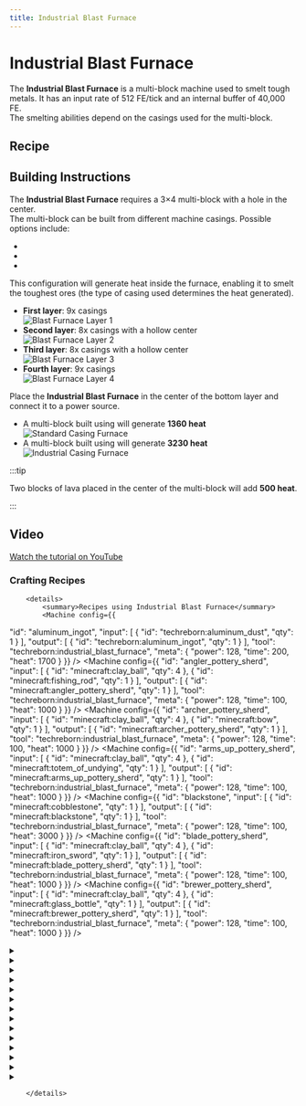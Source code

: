 ```yaml
---
title: Industrial Blast Furnace
---
```


<ItemImage file="industrial_blast_furnace" alt="Industrial Blast Furnace" size="200" />

# Industrial Blast Furnace

The **Industrial Blast Furnace** is a multi-block machine used to smelt tough metals. It has an input rate of 512 FE/tick and an internal buffer of 40,000 FE.  
The smelting abilities depend on the casings used for the multi-block.

## Recipe

<CraftingTable recipe="input techreborn:advanced_circuit techreborn:cupronickel_heating_coil techreborn:advanced_circuit input techreborn:cupronickel_heating_coil techreborn:advanced_machine_block techreborn:cupronickel_heating_coil input techreborn:electric_furnace techreborn:cupronickel_heating_coil techreborn:electric_furnace output techreborn:industrial_blast_furnace"/>

## Building Instructions

The **Industrial Blast Furnace** requires a 3×4 multi-block with a hole in the center.  
The multi-block can be built from different machine casings. Possible options include:

- <McItem slug="techreborn:standard_machine_casing" />
- <McItem slug="techreborn:advanced_machine_casing" />
- <McItem slug="techreborn:industrial_machine_casing" />

This configuration will generate heat inside the furnace, enabling it to smelt the toughest ores (the type of casing used determines the heat generated).

- **First layer**: 9x casings  
  <img src="/img/blocks/blast_furnace_layer1.png" alt="Blast Furnace Layer 1"/>
- **Second layer**: 8x casings with a hollow center  
  <img src="/img/blocks/blast_furnace_layer2.png" alt="Blast Furnace Layer 2"/>
- **Third layer**: 8x casings with a hollow center  
  <img src="/img/blocks/blast_furnace_layer3.png" alt="Blast Furnace Layer 3"/>
- **Fourth layer**: 9x casings  
  <img src="/img/blocks/blast_furnace_layer4.png" alt="Blast Furnace Layer 4"/>

Place the **Industrial Blast Furnace** in the center of the bottom layer and connect it to a power source.

- A multi-block built using <McItem slug="techreborn:standard_machine_casing" /> will generate **1360 heat**  
  <img src="/img/blocks/blast_furnace1.png" alt="Standard Casing Furnace"/>
- A multi-block built using <McItem slug="techreborn:industrial_machine_casing" /> will generate **3230 heat**  
  <img src="/img/blocks/blast_furnace2.png" alt="Industrial Casing Furnace"/>

:::tip

Two blocks of lava placed in the center of the multi-block will add **500 heat**.

:::

## Video

[Watch the tutorial on YouTube](https://www.youtube.com/watch?v=DEULTz1JWCI)
### Crafting Recipes
		<details>
			<summary>Recipes using Industrial Blast Furnace</summary>
			<Machine config={{
  "id": "aluminum_ingot",
  "input": [
    {
      "id": "techreborn:aluminum_dust",
      "qty": 1
    }
  ],
  "output": [
    {
      "id": "techreborn:aluminum_ingot",
      "qty": 1
    }
  ],
  "tool": "techreborn:industrial_blast_furnace",
  "meta": {
    "power": 128,
    "time": 200,
    "heat": 1700
  }
}} />
<Machine config={{
  "id": "angler_pottery_sherd",
  "input": [
    {
      "id": "minecraft:clay_ball",
      "qty": 4
    },
    {
      "id": "minecraft:fishing_rod",
      "qty": 1
    }
  ],
  "output": [
    {
      "id": "minecraft:angler_pottery_sherd",
      "qty": 1
    }
  ],
  "tool": "techreborn:industrial_blast_furnace",
  "meta": {
    "power": 128,
    "time": 100,
    "heat": 1000
  }
}} />
<Machine config={{
  "id": "archer_pottery_sherd",
  "input": [
    {
      "id": "minecraft:clay_ball",
      "qty": 4
    },
    {
      "id": "minecraft:bow",
      "qty": 1
    }
  ],
  "output": [
    {
      "id": "minecraft:archer_pottery_sherd",
      "qty": 1
    }
  ],
  "tool": "techreborn:industrial_blast_furnace",
  "meta": {
    "power": 128,
    "time": 100,
    "heat": 1000
  }
}} />
<Machine config={{
  "id": "arms_up_pottery_sherd",
  "input": [
    {
      "id": "minecraft:clay_ball",
      "qty": 4
    },
    {
      "id": "minecraft:totem_of_undying",
      "qty": 1
    }
  ],
  "output": [
    {
      "id": "minecraft:arms_up_pottery_sherd",
      "qty": 1
    }
  ],
  "tool": "techreborn:industrial_blast_furnace",
  "meta": {
    "power": 128,
    "time": 100,
    "heat": 1000
  }
}} />
<Machine config={{
  "id": "blackstone",
  "input": [
    {
      "id": "minecraft:cobblestone",
      "qty": 1
    }
  ],
  "output": [
    {
      "id": "minecraft:blackstone",
      "qty": 1
    }
  ],
  "tool": "techreborn:industrial_blast_furnace",
  "meta": {
    "power": 128,
    "time": 100,
    "heat": 3000
  }
}} />
<Machine config={{
  "id": "blade_pottery_sherd",
  "input": [
    {
      "id": "minecraft:clay_ball",
      "qty": 4
    },
    {
      "id": "minecraft:iron_sword",
      "qty": 1
    }
  ],
  "output": [
    {
      "id": "minecraft:blade_pottery_sherd",
      "qty": 1
    }
  ],
  "tool": "techreborn:industrial_blast_furnace",
  "meta": {
    "power": 128,
    "time": 100,
    "heat": 1000
  }
}} />
<Machine config={{
  "id": "brewer_pottery_sherd",
  "input": [
    {
      "id": "minecraft:clay_ball",
      "qty": 4
    },
    {
      "id": "minecraft:glass_bottle",
      "qty": 1
    }
  ],
  "output": [
    {
      "id": "minecraft:brewer_pottery_sherd",
      "qty": 1
    }
  ],
  "tool": "techreborn:industrial_blast_furnace",
  "meta": {
    "power": 128,
    "time": 100,
    "heat": 1000
  }
}} />
<details>
				<summary><McItem slug="techreborn:bronze_ingot" /></summary>
				<Machine config={{
  "id": "bronze_ingot_from_axe",
  "input": [
    {
      "id": "techreborn:bronze_axe",
      "qty": 1
    },
    {
      "id": "minecraft:sand",
      "qty": 1
    }
  ],
  "output": [
    {
      "id": "techreborn:bronze_ingot",
      "qty": 1
    },
    {
      "id": "techreborn:dark_ashes_dust",
      "qty": 1
    }
  ],
  "tool": "techreborn:industrial_blast_furnace",
  "meta": {
    "power": 128,
    "time": 140,
    "heat": 1000
  }
}} />
<Machine config={{
  "id": "bronze_ingot_from_boots",
  "input": [
    {
      "id": "techreborn:bronze_boots",
      "qty": 1
    },
    {
      "id": "minecraft:sand",
      "qty": 1
    }
  ],
  "output": [
    {
      "id": "techreborn:bronze_ingot",
      "qty": 2
    },
    {
      "id": "techreborn:dark_ashes_dust",
      "qty": 1
    }
  ],
  "tool": "techreborn:industrial_blast_furnace",
  "meta": {
    "power": 128,
    "time": 140,
    "heat": 1000
  }
}} />
<Machine config={{
  "id": "bronze_ingot_from_chestplate",
  "input": [
    {
      "id": "techreborn:bronze_chestplate",
      "qty": 1
    },
    {
      "id": "minecraft:sand",
      "qty": 1
    }
  ],
  "output": [
    {
      "id": "techreborn:bronze_ingot",
      "qty": 5
    },
    {
      "id": "techreborn:dark_ashes_dust",
      "qty": 1
    }
  ],
  "tool": "techreborn:industrial_blast_furnace",
  "meta": {
    "power": 128,
    "time": 140,
    "heat": 1000
  }
}} />
<Machine config={{
  "id": "bronze_ingot_from_helmet",
  "input": [
    {
      "id": "techreborn:bronze_helmet",
      "qty": 1
    },
    {
      "id": "minecraft:sand",
      "qty": 1
    }
  ],
  "output": [
    {
      "id": "techreborn:bronze_ingot",
      "qty": 3
    },
    {
      "id": "techreborn:dark_ashes_dust",
      "qty": 1
    }
  ],
  "tool": "techreborn:industrial_blast_furnace",
  "meta": {
    "power": 128,
    "time": 140,
    "heat": 1000
  }
}} />
<Machine config={{
  "id": "bronze_ingot_from_leggings",
  "input": [
    {
      "id": "techreborn:bronze_leggings",
      "qty": 1
    },
    {
      "id": "minecraft:sand",
      "qty": 1
    }
  ],
  "output": [
    {
      "id": "techreborn:bronze_ingot",
      "qty": 4
    },
    {
      "id": "techreborn:dark_ashes_dust",
      "qty": 1
    }
  ],
  "tool": "techreborn:industrial_blast_furnace",
  "meta": {
    "power": 128,
    "time": 140,
    "heat": 1000
  }
}} />
<Machine config={{
  "id": "bronze_ingot_from_pickaxe",
  "input": [
    {
      "id": "techreborn:bronze_pickaxe",
      "qty": 1
    },
    {
      "id": "minecraft:sand",
      "qty": 1
    }
  ],
  "output": [
    {
      "id": "techreborn:bronze_ingot",
      "qty": 1
    },
    {
      "id": "techreborn:dark_ashes_dust",
      "qty": 1
    }
  ],
  "tool": "techreborn:industrial_blast_furnace",
  "meta": {
    "power": 128,
    "time": 140,
    "heat": 1000
  }
}} />
				</details>
<details>
				<summary><McItem slug="techreborn:bronze_nugget" /></summary>
				<Machine config={{
  "id": "bronze_nugget_from_hoe",
  "input": [
    {
      "id": "techreborn:bronze_hoe",
      "qty": 1
    },
    {
      "id": "minecraft:sand",
      "qty": 1
    }
  ],
  "output": [
    {
      "id": "techreborn:bronze_nugget",
      "qty": 5
    },
    {
      "id": "techreborn:dark_ashes_dust",
      "qty": 1
    }
  ],
  "tool": "techreborn:industrial_blast_furnace",
  "meta": {
    "power": 128,
    "time": 140,
    "heat": 1000
  }
}} />
<Machine config={{
  "id": "bronze_nugget_from_shovel",
  "input": [
    {
      "id": "techreborn:bronze_spade",
      "qty": 1
    },
    {
      "id": "minecraft:sand",
      "qty": 1
    }
  ],
  "output": [
    {
      "id": "techreborn:bronze_nugget",
      "qty": 3
    },
    {
      "id": "techreborn:dark_ashes_dust",
      "qty": 1
    }
  ],
  "tool": "techreborn:industrial_blast_furnace",
  "meta": {
    "power": 128,
    "time": 140,
    "heat": 1000
  }
}} />
<Machine config={{
  "id": "bronze_nugget_from_sword",
  "input": [
    {
      "id": "techreborn:bronze_sword",
      "qty": 1
    },
    {
      "id": "minecraft:sand",
      "qty": 1
    }
  ],
  "output": [
    {
      "id": "techreborn:bronze_nugget",
      "qty": 5
    },
    {
      "id": "techreborn:dark_ashes_dust",
      "qty": 1
    }
  ],
  "tool": "techreborn:industrial_blast_furnace",
  "meta": {
    "power": 128,
    "time": 140,
    "heat": 1000
  }
}} />
				</details>
<Machine config={{
  "id": "burn_pottery_sherd",
  "input": [
    {
      "id": "minecraft:clay_ball",
      "qty": 4
    },
    {
      "id": "minecraft:campfire",
      "qty": 1
    }
  ],
  "output": [
    {
      "id": "minecraft:burn_pottery_sherd",
      "qty": 1
    }
  ],
  "tool": "techreborn:industrial_blast_furnace",
  "meta": {
    "power": 128,
    "time": 100,
    "heat": 1000
  }
}} />
<details>
				<summary><McItem slug="techreborn:chrome_ingot" /></summary>
				<Machine config={{
  "id": "chrome_ingot",
  "input": [
    {
      "id": "techreborn:chrome_dust",
      "qty": 1
    }
  ],
  "output": [
    {
      "id": "techreborn:chrome_ingot",
      "qty": 1
    }
  ],
  "tool": "techreborn:industrial_blast_furnace",
  "meta": {
    "power": 128,
    "time": 800,
    "heat": 1700
  }
}} />
<Machine config={{
  "id": "chrome_ingot_from_small_dust",
  "input": [
    {
      "id": "techreborn:chrome_small_dust",
      "qty": 4
    }
  ],
  "output": [
    {
      "id": "techreborn:chrome_ingot",
      "qty": 1
    }
  ],
  "tool": "techreborn:industrial_blast_furnace",
  "meta": {
    "power": 128,
    "time": 800,
    "heat": 1700
  }
}} />
				</details>
<Machine config={{
  "id": "danger_pottery_sherd",
  "input": [
    {
      "id": "minecraft:clay_ball",
      "qty": 4
    },
    {
      "id": "minecraft:gunpowder",
      "qty": 1
    }
  ],
  "output": [
    {
      "id": "minecraft:danger_pottery_sherd",
      "qty": 1
    }
  ],
  "tool": "techreborn:industrial_blast_furnace",
  "meta": {
    "power": 128,
    "time": 100,
    "heat": 1000
  }
}} />
<Machine config={{
  "id": "explorer_pottery_sherd",
  "input": [
    {
      "id": "minecraft:clay_ball",
      "qty": 4
    },
    {
      "id": "minecraft:map",
      "qty": 1
    }
  ],
  "output": [
    {
      "id": "minecraft:explorer_pottery_sherd",
      "qty": 1
    }
  ],
  "tool": "techreborn:industrial_blast_furnace",
  "meta": {
    "power": 128,
    "time": 100,
    "heat": 1000
  }
}} />
<Machine config={{
  "id": "friend_pottery_sherd",
  "input": [
    {
      "id": "minecraft:clay_ball",
      "qty": 4
    },
    {
      "id": "minecraft:emerald",
      "qty": 1
    }
  ],
  "output": [
    {
      "id": "minecraft:friend_pottery_sherd",
      "qty": 1
    }
  ],
  "tool": "techreborn:industrial_blast_furnace",
  "meta": {
    "power": 128,
    "time": 100,
    "heat": 1000
  }
}} />
<details>
				<summary><McItem slug="minecraft:gold_ingot" /></summary>
				<Machine config={{
  "id": "gold_ingot_from_axe",
  "input": [
    {
      "id": "minecraft:golden_axe",
      "qty": 1
    },
    {
      "id": "minecraft:sand",
      "qty": 1
    }
  ],
  "output": [
    {
      "id": "minecraft:gold_ingot",
      "qty": 1
    },
    {
      "id": "techreborn:dark_ashes_dust",
      "qty": 1
    }
  ],
  "tool": "techreborn:industrial_blast_furnace",
  "meta": {
    "power": 128,
    "time": 140,
    "heat": 1000
  }
}} />
<Machine config={{
  "id": "gold_ingot_from_boots",
  "input": [
    {
      "id": "minecraft:golden_boots",
      "qty": 1
    },
    {
      "id": "minecraft:sand",
      "qty": 1
    }
  ],
  "output": [
    {
      "id": "minecraft:gold_ingot",
      "qty": 2
    },
    {
      "id": "techreborn:dark_ashes_dust",
      "qty": 1
    }
  ],
  "tool": "techreborn:industrial_blast_furnace",
  "meta": {
    "power": 128,
    "time": 140,
    "heat": 1000
  }
}} />
<Machine config={{
  "id": "gold_ingot_from_chestplate",
  "input": [
    {
      "id": "minecraft:golden_chestplate",
      "qty": 1
    },
    {
      "id": "minecraft:sand",
      "qty": 1
    }
  ],
  "output": [
    {
      "id": "minecraft:gold_ingot",
      "qty": 5
    },
    {
      "id": "techreborn:dark_ashes_dust",
      "qty": 1
    }
  ],
  "tool": "techreborn:industrial_blast_furnace",
  "meta": {
    "power": 128,
    "time": 140,
    "heat": 1000
  }
}} />
<Machine config={{
  "id": "gold_ingot_from_helmet",
  "input": [
    {
      "id": "minecraft:golden_helmet",
      "qty": 1
    },
    {
      "id": "minecraft:sand",
      "qty": 1
    }
  ],
  "output": [
    {
      "id": "minecraft:gold_ingot",
      "qty": 3
    },
    {
      "id": "techreborn:dark_ashes_dust",
      "qty": 1
    }
  ],
  "tool": "techreborn:industrial_blast_furnace",
  "meta": {
    "power": 128,
    "time": 140,
    "heat": 1000
  }
}} />
<Machine config={{
  "id": "gold_ingot_from_horse_armor",
  "input": [
    {
      "id": "minecraft:golden_horse_armor",
      "qty": 1
    },
    {
      "id": "minecraft:sand",
      "qty": 1
    }
  ],
  "output": [
    {
      "id": "minecraft:gold_ingot",
      "qty": 4
    },
    {
      "id": "techreborn:dark_ashes_dust",
      "qty": 1
    }
  ],
  "tool": "techreborn:industrial_blast_furnace",
  "meta": {
    "power": 128,
    "time": 140,
    "heat": 1000
  }
}} />
<Machine config={{
  "id": "gold_ingot_from_leggings",
  "input": [
    {
      "id": "minecraft:golden_leggings",
      "qty": 1
    },
    {
      "id": "minecraft:sand",
      "qty": 1
    }
  ],
  "output": [
    {
      "id": "minecraft:gold_ingot",
      "qty": 4
    },
    {
      "id": "techreborn:dark_ashes_dust",
      "qty": 1
    }
  ],
  "tool": "techreborn:industrial_blast_furnace",
  "meta": {
    "power": 128,
    "time": 140,
    "heat": 1000
  }
}} />
<Machine config={{
  "id": "gold_ingot_from_pickaxe",
  "input": [
    {
      "id": "minecraft:golden_pickaxe",
      "qty": 1
    },
    {
      "id": "minecraft:sand",
      "qty": 1
    }
  ],
  "output": [
    {
      "id": "minecraft:gold_ingot",
      "qty": 1
    },
    {
      "id": "techreborn:dark_ashes_dust",
      "qty": 1
    }
  ],
  "tool": "techreborn:industrial_blast_furnace",
  "meta": {
    "power": 128,
    "time": 140,
    "heat": 1000
  }
}} />
				</details>
<details>
				<summary><McItem slug="minecraft:gold_nugget" /></summary>
				<Machine config={{
  "id": "gold_nugget_from_hoe",
  "input": [
    {
      "id": "minecraft:golden_hoe",
      "qty": 1
    },
    {
      "id": "minecraft:sand",
      "qty": 1
    }
  ],
  "output": [
    {
      "id": "minecraft:gold_nugget",
      "qty": 5
    },
    {
      "id": "techreborn:dark_ashes_dust",
      "qty": 1
    }
  ],
  "tool": "techreborn:industrial_blast_furnace",
  "meta": {
    "power": 128,
    "time": 140,
    "heat": 1000
  }
}} />
<Machine config={{
  "id": "gold_nugget_from_shovel",
  "input": [
    {
      "id": "minecraft:golden_shovel",
      "qty": 1
    },
    {
      "id": "minecraft:sand",
      "qty": 1
    }
  ],
  "output": [
    {
      "id": "minecraft:gold_nugget",
      "qty": 3
    },
    {
      "id": "techreborn:dark_ashes_dust",
      "qty": 1
    }
  ],
  "tool": "techreborn:industrial_blast_furnace",
  "meta": {
    "power": 128,
    "time": 140,
    "heat": 1000
  }
}} />
<Machine config={{
  "id": "gold_nugget_from_sword",
  "input": [
    {
      "id": "minecraft:golden_sword",
      "qty": 1
    },
    {
      "id": "minecraft:sand",
      "qty": 1
    }
  ],
  "output": [
    {
      "id": "minecraft:gold_nugget",
      "qty": 5
    },
    {
      "id": "techreborn:dark_ashes_dust",
      "qty": 1
    }
  ],
  "tool": "techreborn:industrial_blast_furnace",
  "meta": {
    "power": 128,
    "time": 140,
    "heat": 1000
  }
}} />
				</details>
<Machine config={{
  "id": "heart_pottery_sherd",
  "input": [
    {
      "id": "minecraft:clay_ball",
      "qty": 4
    },
    {
      "id": "minecraft:heart_of_the_sea",
      "qty": 1
    }
  ],
  "output": [
    {
      "id": "minecraft:heart_pottery_sherd",
      "qty": 1
    }
  ],
  "tool": "techreborn:industrial_blast_furnace",
  "meta": {
    "power": 128,
    "time": 100,
    "heat": 1000
  }
}} />
<Machine config={{
  "id": "hot_tungstensteel_ingot",
  "input": [
    {
      "id": "techreborn:steel_ingot",
      "qty": 1
    },
    {
      "id": "techreborn:tungsten_ingot",
      "qty": 1
    }
  ],
  "output": [
    {
      "id": "techreborn:hot_tungstensteel_ingot",
      "qty": 1
    },
    {
      "id": "techreborn:dark_ashes_dust",
      "qty": 4
    }
  ],
  "tool": "techreborn:industrial_blast_furnace",
  "meta": {
    "power": 128,
    "time": 2000,
    "heat": 3000
  }
}} />
<Machine config={{
  "id": "howl_pottery_sherd",
  "input": [
    {
      "id": "minecraft:clay_ball",
      "qty": 4
    },
    {
      "id": "minecraft:bone",
      "qty": 1
    }
  ],
  "output": [
    {
      "id": "minecraft:howl_pottery_sherd",
      "qty": 1
    }
  ],
  "tool": "techreborn:industrial_blast_furnace",
  "meta": {
    "power": 128,
    "time": 100,
    "heat": 1000
  }
}} />
<Machine config={{
  "id": "iridium_ingot",
  "input": [
    {
      "id": "techreborn:raw_iridium",
      "qty": 1
    }
  ],
  "output": [
    {
      "id": "techreborn:iridium_ingot",
      "qty": 1
    }
  ],
  "tool": "techreborn:industrial_blast_furnace",
  "meta": {
    "power": 128,
    "time": 800,
    "heat": 2000
  }
}} />
<details>
				<summary><McItem slug="minecraft:iron_ingot" /></summary>
				<Machine config={{
  "id": "iron_ingot_from_axe",
  "input": [
    {
      "id": "minecraft:iron_axe",
      "qty": 1
    },
    {
      "id": "minecraft:sand",
      "qty": 1
    }
  ],
  "output": [
    {
      "id": "minecraft:iron_ingot",
      "qty": 1
    },
    {
      "id": "techreborn:dark_ashes_dust",
      "qty": 1
    }
  ],
  "tool": "techreborn:industrial_blast_furnace",
  "meta": {
    "power": 128,
    "time": 140,
    "heat": 1000
  }
}} />
<Machine config={{
  "id": "iron_ingot_from_boots",
  "input": [
    {
      "id": "minecraft:iron_boots",
      "qty": 1
    },
    {
      "id": "minecraft:sand",
      "qty": 1
    }
  ],
  "output": [
    {
      "id": "minecraft:iron_ingot",
      "qty": 2
    },
    {
      "id": "techreborn:dark_ashes_dust",
      "qty": 1
    }
  ],
  "tool": "techreborn:industrial_blast_furnace",
  "meta": {
    "power": 128,
    "time": 140,
    "heat": 1000
  }
}} />
<Machine config={{
  "id": "iron_ingot_from_chestplate",
  "input": [
    {
      "id": "minecraft:iron_chestplate",
      "qty": 1
    },
    {
      "id": "minecraft:sand",
      "qty": 1
    }
  ],
  "output": [
    {
      "id": "minecraft:iron_ingot",
      "qty": 5
    },
    {
      "id": "techreborn:dark_ashes_dust",
      "qty": 1
    }
  ],
  "tool": "techreborn:industrial_blast_furnace",
  "meta": {
    "power": 128,
    "time": 140,
    "heat": 1000
  }
}} />
<Machine config={{
  "id": "iron_ingot_from_from_bars",
  "input": [
    {
      "id": "minecraft:iron_bars",
      "qty": 5
    }
  ],
  "output": [
    {
      "id": "minecraft:iron_ingot",
      "qty": 1
    }
  ],
  "tool": "techreborn:industrial_blast_furnace",
  "meta": {
    "power": 128,
    "time": 200,
    "heat": 1000
  }
}} />
<Machine config={{
  "id": "iron_ingot_from_from_rails",
  "input": [
    {
      "id": "minecraft:rail",
      "qty": 12
    },
    {
      "id": "minecraft:sand",
      "qty": 1
    }
  ],
  "output": [
    {
      "id": "minecraft:iron_ingot",
      "qty": 3
    },
    {
      "id": "techreborn:dark_ashes_dust",
      "qty": 1
    }
  ],
  "tool": "techreborn:industrial_blast_furnace",
  "meta": {
    "power": 128,
    "time": 140,
    "heat": 1000
  }
}} />
<Machine config={{
  "id": "iron_ingot_from_helmet",
  "input": [
    {
      "id": "minecraft:iron_helmet",
      "qty": 1
    },
    {
      "id": "minecraft:sand",
      "qty": 1
    }
  ],
  "output": [
    {
      "id": "minecraft:iron_ingot",
      "qty": 3
    },
    {
      "id": "techreborn:dark_ashes_dust",
      "qty": 1
    }
  ],
  "tool": "techreborn:industrial_blast_furnace",
  "meta": {
    "power": 128,
    "time": 140,
    "heat": 1000
  }
}} />
<Machine config={{
  "id": "iron_ingot_from_horse_armor",
  "input": [
    {
      "id": "minecraft:iron_horse_armor",
      "qty": 1
    },
    {
      "id": "minecraft:sand",
      "qty": 1
    }
  ],
  "output": [
    {
      "id": "minecraft:iron_ingot",
      "qty": 4
    },
    {
      "id": "techreborn:dark_ashes_dust",
      "qty": 1
    }
  ],
  "tool": "techreborn:industrial_blast_furnace",
  "meta": {
    "power": 128,
    "time": 140,
    "heat": 1000
  }
}} />
<Machine config={{
  "id": "iron_ingot_from_leggings",
  "input": [
    {
      "id": "minecraft:iron_leggings",
      "qty": 1
    },
    {
      "id": "minecraft:sand",
      "qty": 1
    }
  ],
  "output": [
    {
      "id": "minecraft:iron_ingot",
      "qty": 4
    },
    {
      "id": "techreborn:dark_ashes_dust",
      "qty": 1
    }
  ],
  "tool": "techreborn:industrial_blast_furnace",
  "meta": {
    "power": 128,
    "time": 140,
    "heat": 1000
  }
}} />
<Machine config={{
  "id": "iron_ingot_from_pickaxe",
  "input": [
    {
      "id": "minecraft:iron_pickaxe",
      "qty": 1
    },
    {
      "id": "minecraft:sand",
      "qty": 1
    }
  ],
  "output": [
    {
      "id": "minecraft:iron_ingot",
      "qty": 1
    },
    {
      "id": "techreborn:dark_ashes_dust",
      "qty": 1
    }
  ],
  "tool": "techreborn:industrial_blast_furnace",
  "meta": {
    "power": 128,
    "time": 140,
    "heat": 1000
  }
}} />
				</details>
<details>
				<summary><McItem slug="minecraft:iron_nugget" /></summary>
				<Machine config={{
  "id": "iron_nugget_from_hoe",
  "input": [
    {
      "id": "minecraft:iron_hoe",
      "qty": 1
    },
    {
      "id": "minecraft:sand",
      "qty": 1
    }
  ],
  "output": [
    {
      "id": "minecraft:iron_nugget",
      "qty": 5
    },
    {
      "id": "techreborn:dark_ashes_dust",
      "qty": 1
    }
  ],
  "tool": "techreborn:industrial_blast_furnace",
  "meta": {
    "power": 128,
    "time": 140,
    "heat": 1000
  }
}} />
<Machine config={{
  "id": "iron_nugget_from_shovel",
  "input": [
    {
      "id": "minecraft:iron_shovel",
      "qty": 1
    },
    {
      "id": "minecraft:sand",
      "qty": 1
    }
  ],
  "output": [
    {
      "id": "minecraft:iron_nugget",
      "qty": 3
    },
    {
      "id": "techreborn:dark_ashes_dust",
      "qty": 1
    }
  ],
  "tool": "techreborn:industrial_blast_furnace",
  "meta": {
    "power": 128,
    "time": 140,
    "heat": 1000
  }
}} />
<Machine config={{
  "id": "iron_nugget_from_sword",
  "input": [
    {
      "id": "minecraft:iron_sword",
      "qty": 1
    },
    {
      "id": "minecraft:sand",
      "qty": 1
    }
  ],
  "output": [
    {
      "id": "minecraft:iron_nugget",
      "qty": 5
    },
    {
      "id": "techreborn:dark_ashes_dust",
      "qty": 1
    }
  ],
  "tool": "techreborn:industrial_blast_furnace",
  "meta": {
    "power": 128,
    "time": 140,
    "heat": 1000
  }
}} />
				</details>
<details>
				<summary><McItem slug="techreborn:lead_ingot" /></summary>
				<Machine config={{
  "id": "lead_ingot",
  "input": [
    {
      "id": "techreborn:galena_dust",
      "qty": 2
    }
  ],
  "output": [
    {
      "id": "techreborn:lead_ingot",
      "qty": 1
    },
    {
      "id": "techreborn:silver_ingot",
      "qty": 1
    }
  ],
  "tool": "techreborn:industrial_blast_furnace",
  "meta": {
    "power": 128,
    "time": 20,
    "heat": 1500
  }
}} />
<Machine config={{
  "id": "lead_ingot_from_galena_small_dust",
  "input": [
    {
      "id": "techreborn:galena_small_dust",
      "qty": 8
    }
  ],
  "output": [
    {
      "id": "techreborn:lead_ingot",
      "qty": 1
    },
    {
      "id": "techreborn:silver_ingot",
      "qty": 1
    }
  ],
  "tool": "techreborn:industrial_blast_furnace",
  "meta": {
    "power": 128,
    "time": 20,
    "heat": 1500
  }
}} />
				</details>
<Machine config={{
  "id": "miner_pottery_sherd",
  "input": [
    {
      "id": "minecraft:clay_ball",
      "qty": 4
    },
    {
      "id": "minecraft:iron_pickaxe",
      "qty": 1
    }
  ],
  "output": [
    {
      "id": "minecraft:miner_pottery_sherd",
      "qty": 1
    }
  ],
  "tool": "techreborn:industrial_blast_furnace",
  "meta": {
    "power": 128,
    "time": 100,
    "heat": 1000
  }
}} />
<Machine config={{
  "id": "mourner_pottery_sherd",
  "input": [
    {
      "id": "minecraft:clay_ball",
      "qty": 4
    },
    {
      "id": "minecraft:recovery_compas",
      "qty": 1
    }
  ],
  "output": [
    {
      "id": "minecraft:mourner_pottery_sherd",
      "qty": 1
    }
  ],
  "tool": "techreborn:industrial_blast_furnace",
  "meta": {
    "power": 128,
    "time": 100,
    "heat": 1000
  }
}} />
<Machine config={{
  "id": "plenty_pottery_sherd",
  "input": [
    {
      "id": "minecraft:clay_ball",
      "qty": 4
    },
    {
      "id": "minecraft:chest",
      "qty": 1
    }
  ],
  "output": [
    {
      "id": "minecraft:plenty_pottery_sherd",
      "qty": 1
    }
  ],
  "tool": "techreborn:industrial_blast_furnace",
  "meta": {
    "power": 128,
    "time": 100,
    "heat": 1000
  }
}} />
<Machine config={{
  "id": "prize_pottery_sherd",
  "input": [
    {
      "id": "minecraft:clay_ball",
      "qty": 4
    },
    {
      "id": "minecraft:diamond",
      "qty": 1
    }
  ],
  "output": [
    {
      "id": "minecraft:prize_pottery_sherd",
      "qty": 1
    }
  ],
  "tool": "techreborn:industrial_blast_furnace",
  "meta": {
    "power": 128,
    "time": 100,
    "heat": 1000
  }
}} />
<details>
				<summary><McItem slug="techreborn:refined_iron_ingot" /></summary>
				<Machine config={{
  "id": "refined_iron_ingot",
  "input": [
    {
      "id": "minecraft:iron_ore",
      "qty": 1
    },
    {
      "id": "techreborn:calcium_carbonate_cell",
      "qty": 1
    }
  ],
  "output": [
    {
      "id": "techreborn:refined_iron_ingot",
      "qty": 3
    },
    {
      "id": "techreborn:cell",
      "qty": 1
    }
  ],
  "tool": "techreborn:industrial_blast_furnace",
  "meta": {
    "power": 128,
    "time": 100,
    "heat": 1000
  }
}} />
<Machine config={{
  "id": "refined_iron_ingot_from_pyrite_ore",
  "input": [
    {
      "id": "techreborn:pyrite_ore",
      "qty": 1
    },
    {
      "id": "techreborn:calcium_carbonate_cell",
      "qty": 1
    }
  ],
  "output": [
    {
      "id": "techreborn:refined_iron_ingot",
      "qty": 2
    },
    {
      "id": "techreborn:cell",
      "qty": 1
    }
  ],
  "tool": "techreborn:industrial_blast_furnace",
  "meta": {
    "power": 128,
    "time": 100,
    "heat": 1500
  }
}} />
				</details>
<Machine config={{
  "id": "sheaf_pottery_sherd",
  "input": [
    {
      "id": "minecraft:clay_ball",
      "qty": 4
    },
    {
      "id": "minecraft:wheat",
      "qty": 1
    }
  ],
  "output": [
    {
      "id": "minecraft:sheaf_pottery_sherd",
      "qty": 1
    }
  ],
  "tool": "techreborn:industrial_blast_furnace",
  "meta": {
    "power": 128,
    "time": 100,
    "heat": 1000
  }
}} />
<Machine config={{
  "id": "shelter_pottery_sherd",
  "input": [
    {
      "id": "minecraft:clay_ball",
      "qty": 4
    },
    {
      "id": "minecraft:iron_door",
      "qty": 1
    }
  ],
  "output": [
    {
      "id": "minecraft:shelter_pottery_sherd",
      "qty": 1
    }
  ],
  "tool": "techreborn:industrial_blast_furnace",
  "meta": {
    "power": 128,
    "time": 100,
    "heat": 1000
  }
}} />
<Machine config={{
  "id": "silicon_cell",
  "input": [
    {
      "id": "techreborn:quartz_dust",
      "qty": 2
    },
    {
      "id": "techreborn:carbon_cell",
      "qty": 4
    }
  ],
  "output": [
    {
      "id": "techreborn:silicon_cell",
      "qty": 2
    },
    {
      "id": "techreborn:compressed_air_cell",
      "qty": 2
    }
  ],
  "tool": "techreborn:industrial_blast_furnace",
  "meta": {
    "power": 128,
    "time": 1000,
    "heat": 1500
  }
}} />
<Machine config={{
  "id": "silicon_plate",
  "input": [
    {
      "id": "techreborn:silicon_cell",
      "qty": 2
    }
  ],
  "output": [
    {
      "id": "techreborn:silicon_plate",
      "qty": 1
    },
    {
      "id": "techreborn:cell",
      "qty": 2
    }
  ],
  "tool": "techreborn:industrial_blast_furnace",
  "meta": {
    "power": 128,
    "time": 1000,
    "heat": 1500
  }
}} />
<details>
				<summary><McItem slug="techreborn:silver_ingot" /></summary>
				<Machine config={{
  "id": "silver_ingot_from_boots",
  "input": [
    {
      "id": "techreborn:silver_boots",
      "qty": 1
    },
    {
      "id": "minecraft:sand",
      "qty": 1
    }
  ],
  "output": [
    {
      "id": "techreborn:silver_ingot",
      "qty": 2
    },
    {
      "id": "techreborn:dark_ashes_dust",
      "qty": 1
    }
  ],
  "tool": "techreborn:industrial_blast_furnace",
  "meta": {
    "power": 128,
    "time": 140,
    "heat": 1000
  }
}} />
<Machine config={{
  "id": "silver_ingot_from_chestplate",
  "input": [
    {
      "id": "techreborn:silver_chestplate",
      "qty": 1
    },
    {
      "id": "minecraft:sand",
      "qty": 1
    }
  ],
  "output": [
    {
      "id": "techreborn:silver_ingot",
      "qty": 5
    },
    {
      "id": "techreborn:dark_ashes_dust",
      "qty": 1
    }
  ],
  "tool": "techreborn:industrial_blast_furnace",
  "meta": {
    "power": 128,
    "time": 140,
    "heat": 1000
  }
}} />
<Machine config={{
  "id": "silver_ingot_from_helmet",
  "input": [
    {
      "id": "techreborn:silver_helmet",
      "qty": 1
    },
    {
      "id": "minecraft:sand",
      "qty": 1
    }
  ],
  "output": [
    {
      "id": "techreborn:silver_ingot",
      "qty": 3
    },
    {
      "id": "techreborn:dark_ashes_dust",
      "qty": 1
    }
  ],
  "tool": "techreborn:industrial_blast_furnace",
  "meta": {
    "power": 128,
    "time": 140,
    "heat": 1000
  }
}} />
<Machine config={{
  "id": "silver_ingot_from_leggings",
  "input": [
    {
      "id": "techreborn:silver_leggings",
      "qty": 1
    },
    {
      "id": "minecraft:sand",
      "qty": 1
    }
  ],
  "output": [
    {
      "id": "techreborn:silver_ingot",
      "qty": 4
    },
    {
      "id": "techreborn:dark_ashes_dust",
      "qty": 1
    }
  ],
  "tool": "techreborn:industrial_blast_furnace",
  "meta": {
    "power": 128,
    "time": 140,
    "heat": 1000
  }
}} />
				</details>
<Machine config={{
  "id": "skull_pottery_sherd",
  "input": [
    {
      "id": "minecraft:clay_ball",
      "qty": 4
    },
    {
      "id": "minecraft:skeleton_skull",
      "qty": 1
    }
  ],
  "output": [
    {
      "id": "minecraft:skull_pottery_sherd",
      "qty": 1
    }
  ],
  "tool": "techreborn:industrial_blast_furnace",
  "meta": {
    "power": 128,
    "time": 100,
    "heat": 1000
  }
}} />
<details>
				<summary><McItem slug="minecraft:snort_pottery_sherd" /></summary>
				<Machine config={{
  "id": "snort_pottery_sherd",
  "input": [
    {
      "id": "minecraft:clay_ball",
      "qty": 4
    },
    {
      "id": "minecraft:turtle_scute",
      "qty": 1
    }
  ],
  "output": [
    {
      "id": "minecraft:snort_pottery_sherd",
      "qty": 1
    }
  ],
  "tool": "techreborn:industrial_blast_furnace",
  "meta": {
    "power": 128,
    "time": 100,
    "heat": 1000
  }
}} />
<Machine config={{
  "id": "snort_pottery_sherd_2",
  "input": [
    {
      "id": "minecraft:clay_ball",
      "qty": 4
    },
    {
      "id": "minecraft:armadillo_scute",
      "qty": 1
    }
  ],
  "output": [
    {
      "id": "minecraft:snort_pottery_sherd",
      "qty": 1
    }
  ],
  "tool": "techreborn:industrial_blast_furnace",
  "meta": {
    "power": 128,
    "time": 100,
    "heat": 1000
  }
}} />
				</details>
<Machine config={{
  "id": "soul_sand",
  "input": [
    {
      "id": "minecraft:red_sand",
      "qty": 8
    },
    {
      "id": "techreborn:carbon_cell",
      "qty": 5
    }
  ],
  "output": [
    {
      "id": "minecraft:soul_sand",
      "qty": 8
    }
  ],
  "tool": "techreborn:industrial_blast_furnace",
  "meta": {
    "power": 128,
    "time": 1000,
    "heat": 1500
  }
}} />
<details>
				<summary><McItem slug="techreborn:steel_ingot" /></summary>
				<Machine config={{
  "id": "steel_ingot",
  "input": [
    {
      "id": "techreborn:steel_dust",
      "qty": 1
    }
  ],
  "output": [
    {
      "id": "techreborn:steel_ingot",
      "qty": 1
    }
  ],
  "tool": "techreborn:industrial_blast_furnace",
  "meta": {
    "power": 128,
    "time": 100,
    "heat": 1000
  }
}} />
<Machine config={{
  "id": "steel_ingot_from_boots",
  "input": [
    {
      "id": "techreborn:steel_boots",
      "qty": 1
    },
    {
      "id": "minecraft:sand",
      "qty": 1
    }
  ],
  "output": [
    {
      "id": "techreborn:steel_ingot",
      "qty": 2
    },
    {
      "id": "techreborn:dark_ashes_dust",
      "qty": 1
    }
  ],
  "tool": "techreborn:industrial_blast_furnace",
  "meta": {
    "power": 128,
    "time": 140,
    "heat": 1000
  }
}} />
<Machine config={{
  "id": "steel_ingot_from_chestplate",
  "input": [
    {
      "id": "techreborn:steel_chestplate",
      "qty": 1
    },
    {
      "id": "minecraft:sand",
      "qty": 1
    }
  ],
  "output": [
    {
      "id": "techreborn:steel_ingot",
      "qty": 5
    },
    {
      "id": "techreborn:dark_ashes_dust",
      "qty": 1
    }
  ],
  "tool": "techreborn:industrial_blast_furnace",
  "meta": {
    "power": 128,
    "time": 140,
    "heat": 1000
  }
}} />
<Machine config={{
  "id": "steel_ingot_from_helmet",
  "input": [
    {
      "id": "techreborn:steel_helmet",
      "qty": 1
    },
    {
      "id": "minecraft:sand",
      "qty": 1
    }
  ],
  "output": [
    {
      "id": "techreborn:steel_ingot",
      "qty": 3
    },
    {
      "id": "techreborn:dark_ashes_dust",
      "qty": 1
    }
  ],
  "tool": "techreborn:industrial_blast_furnace",
  "meta": {
    "power": 128,
    "time": 140,
    "heat": 1000
  }
}} />
<Machine config={{
  "id": "steel_ingot_from_leggings",
  "input": [
    {
      "id": "techreborn:steel_leggings",
      "qty": 1
    },
    {
      "id": "minecraft:sand",
      "qty": 1
    }
  ],
  "output": [
    {
      "id": "techreborn:steel_ingot",
      "qty": 4
    },
    {
      "id": "techreborn:dark_ashes_dust",
      "qty": 1
    }
  ],
  "tool": "techreborn:industrial_blast_furnace",
  "meta": {
    "power": 128,
    "time": 140,
    "heat": 1000
  }
}} />
<Machine config={{
  "id": "steel_ingot_from_refined_iron",
  "input": [
    {
      "id": "techreborn:refined_iron_ingot",
      "qty": 1
    },
    {
      "id": "techreborn:coal_dust",
      "qty": 4
    }
  ],
  "output": [
    {
      "id": "techreborn:steel_ingot",
      "qty": 1
    },
    {
      "id": "techreborn:dark_ashes_dust",
      "qty": 2
    }
  ],
  "tool": "techreborn:industrial_blast_furnace",
  "meta": {
    "power": 128,
    "time": 500,
    "heat": 1000
  }
}} />
<Machine config={{
  "id": "steel_ingot_from_refined_iron_and_carbon",
  "input": [
    {
      "id": "techreborn:refined_iron_ingot",
      "qty": 1
    },
    {
      "id": "techreborn:carbon_cell",
      "qty": 2
    }
  ],
  "output": [
    {
      "id": "techreborn:steel_ingot",
      "qty": 1
    },
    {
      "id": "techreborn:cell",
      "qty": 2
    }
  ],
  "tool": "techreborn:industrial_blast_furnace",
  "meta": {
    "power": 128,
    "time": 500,
    "heat": 1000
  }
}} />
<Machine config={{
  "id": "steel_ingot_from_small_dust",
  "input": [
    {
      "id": "techreborn:steel_small_dust",
      "qty": 4
    }
  ],
  "output": [
    {
      "id": "techreborn:steel_ingot",
      "qty": 1
    }
  ],
  "tool": "techreborn:industrial_blast_furnace",
  "meta": {
    "power": 128,
    "time": 100,
    "heat": 1000
  }
}} />
				</details>
<details>
				<summary><McItem slug="techreborn:titanium_ingot" /></summary>
				<Machine config={{
  "id": "titanium_ingot",
  "input": [
    {
      "id": "techreborn:titanium_dust",
      "qty": 1
    }
  ],
  "output": [
    {
      "id": "techreborn:titanium_ingot",
      "qty": 1
    }
  ],
  "tool": "techreborn:industrial_blast_furnace",
  "meta": {
    "power": 128,
    "time": 3600,
    "heat": 1500
  }
}} />
<Machine config={{
  "id": "titanium_ingot_from_small_dust",
  "input": [
    {
      "id": "techreborn:titanium_small_dust",
      "qty": 4
    }
  ],
  "output": [
    {
      "id": "techreborn:titanium_ingot",
      "qty": 1
    }
  ],
  "tool": "techreborn:industrial_blast_furnace",
  "meta": {
    "power": 128,
    "time": 3600,
    "heat": 1500
  }
}} />
				</details>
<details>
				<summary><McItem slug="techreborn:tungsten_ingot" /></summary>
				<Machine config={{
  "id": "tungsten_ingot",
  "input": [
    {
      "id": "techreborn:raw_tungsten",
      "qty": 1
    }
  ],
  "output": [
    {
      "id": "techreborn:tungsten_ingot",
      "qty": 1
    }
  ],
  "tool": "techreborn:industrial_blast_furnace",
  "meta": {
    "power": 128,
    "time": 2000,
    "heat": 2500
  }
}} />
<Machine config={{
  "id": "tungsten_ingot_from_small_dust",
  "input": [
    {
      "id": "techreborn:tungsten_small_dust",
      "qty": 4
    }
  ],
  "output": [
    {
      "id": "techreborn:tungsten_ingot",
      "qty": 1
    }
  ],
  "tool": "techreborn:industrial_blast_furnace",
  "meta": {
    "power": 128,
    "time": 2000,
    "heat": 2500
  }
}} />
				</details>

		</details>